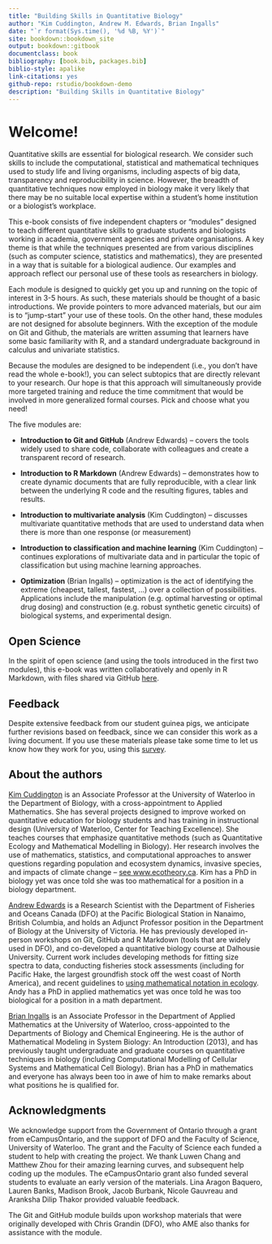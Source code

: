 ```yaml
---
title: "Building Skills in Quantitative Biology"
author: "Kim Cuddington, Andrew M. Edwards, Brian Ingalls"
date: "`r format(Sys.time(), '%d %B, %Y')`"
site: bookdown::bookdown_site
output: bookdown::gitbook
documentclass: book
bibliography: [book.bib, packages.bib]
biblio-style: apalike
link-citations: yes
github-repo: rstudio/bookdown-demo
description: "Building Skills in Quantitative Biology"
---
```


#  Welcome!

Quantitative skills are essential for biological research. We consider such
skills to include the computational, statistical and mathematical techniques used to study life and
living organisms, including aspects of big data, transparency and reproducibility in science.
However, the breadth of quantitative techniques now employed in biology make it very likely
that there may be no suitable local expertise within a student's home
institution or a biologist's workplace.

This e-book consists of five independent chapters or "modules" designed to teach different quantitative skills to graduate students and biologists working in academia, government agencies and private organisations. A key theme is that while the techniques presented are from various disciplines (such as computer science, statistics and mathematics), they are presented in a way that is suitable for a biological audience. Our examples and approach reflect our personal use of these tools as researchers in biology.

Each module is designed to quickly get you up and running on the topic of interest in 3-5 hours. As such, these materials should be thought of a basic introductions. We provide pointers to more advanced materials, but our aim is to "jump-start" your use of these tools. On the other hand, these modules are not designed for absolute beginners. With the exception of the module on Git and Github, the materials are written assuming that learners have some basic familiarity with R, and a standard undergraduate background in calculus and univariate statistics.

Because the modules are designed to be independent (i.e., you don't have read the whole e-book!), you can select subtopics that are directly relevant to your research. Our hope is that this approach will simultaneously provide more targeted training and reduce the time commitment that would be involved in more generalized formal courses. Pick and choose what you need!

The five modules are:

* **Introduction to Git and GitHub** (Andrew Edwards) -- covers the tools widely used to share code,
  collaborate with colleagues and create a transparent record of research.

* **Introduction to R Markdown** (Andrew Edwards) -- demonstrates how to create dynamic documents
  that are fully reproducible, with a clear link between the underlying R code
  and the resulting figures, tables and results.

* **Introduction to multivariate analysis** (Kim Cuddington) -- discusses multivariate quantitative
  methods that are used to understand data when there is more than one response (or measurement)

* **Introduction to classification and machine learning** (Kim Cuddington) -- continues explorations
  of multivariate data and in particular the topic of classification but using machine learning approaches. 

* **Optimization** (Brian Ingalls) -- optimization is the act of identifying the extreme (cheapest,
  tallest, fastest, ...) over a collection of possibilities. Applications include the manipulation  (e.g. optimal
  harvesting or optimal drug dosing) and construction (e.g. robust synthetic genetic circuits) of biological systems, and experimental design.

  
  
## Open Science

In the spirit of open science (and using the tools introduced in the first
two modules), this e-book was written collaboratively and
openly in R Markdown, with files shared via GitHub [here](https://github.com/quantitative-biology/Basics){target="_blank"}.

## Feedback

Despite extensive feedback from our student guinea pigs, we anticipate further
revisions based on feedback, since we can consider this work as a living
document. If you use these materials please take some time to
let us know how they work for you, using this
[survey](https://forms.gle/vLkcZq7NxPb2ajTQ6){target="_blank"}.


## About the authors

[Kim Cuddington](https://uwaterloo.ca/biology/people-profiles/kim-md-cuddington){target="_blank"}
is an Associate Professor at the University of Waterloo in the Department
of Biology, with a cross-appointment to Applied Mathematics. She has several projects designed to improve worked on quantitative
education for biology students and has training in instructional design
(University of Waterloo, Center for Teaching Excellence). She teaches courses
that emphasize quantitative methods (such as Quantitative Ecology and
Mathematical Modelling in Biology). Her research involves the use of
mathematics, statistics, and computational approaches to answer questions
regarding population and ecosystem dynamics, invasive species, and impacts of
climate change -- [see www.ecotheory.ca](https://www.ecotheory.ca){target="_blank"}.
Kim has a PhD in biology yet was once told she was too mathematical for a
position in a biology department.

[Andrew Edwards](http://www.chebucto.ns.ca/~english/){target="_blank"} is a
Research Scientist with the Department of Fisheries and Oceans Canada (DFO) at
the Pacific Biological Station in Nanaimo, British Columbia, and holds an Adjunct Professor position in the
Department of Biology at the University of Victoria. He has
previously developed in-person workshops on Git, GitHub and R Markdown (tools
that are widely used in DFO), and co-developed a
quantitative biology course at Dalhousie University. Current work includes
developing methods for fitting size spectra to data, conducting fisheries stock
assessments (including for Pacific Hake, the largest groundfish stock off the
west coast of North America), and recent guidelines to [using mathematical notation
in ecology](https://doi.org/10.1111/2041-210X.13105){target="_blank"}.
Andy has a PhD in applied mathematics yet was once told he was too biological for a position in a math department.

[Brian Ingalls](https://uwaterloo.ca/applied-mathematics/people-profiles/brian-ingalls){target="_blank"}
is an Associate Professor in the Department of Applied Mathematics at the
University of Waterloo, cross-appointed
to the Departments of Biology and Chemical Engineering. He is the author of
Mathematical Modeling in System Biology: An Introduction (2013), and has previously taught
undergraduate and graduate courses on quantitative techniques in biology (including
Computational Modelling of Cellular Systems and Mathematical Cell Biology).
Brian has a PhD in mathematics and everyone has always been too in awe of him
to make remarks about what positions he is qualified for.

## Acknowledgments

We acknowledge support from the Government of Ontario through a grant from
eCampusOntario, and the support of DFO and the Faculty of Science, University of
Waterloo. The grant and the Faculty of Science each funded a student to help
with creating the project. We thank Luwen Chang and Matthew Zhou for their
amazing learning curves, and subsequent help coding up the modules. The
eCampusOntario grant also funded several students to evaluate an early version
of the materials. Lina Aragon Baquero, Lauren Banks, Madison Brook, Jacob
Burbank, Nicole Gauvreau and Aranksha Dilip Thakor provided valuable feedback.

The Git and GitHub module builds upon workshop materials that were originally
developed with Chris Grandin (DFO), who AME also thanks for assistance with the
module.

